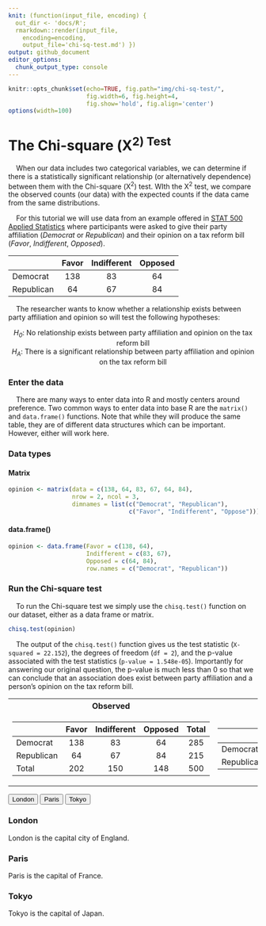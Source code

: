 ```yaml
---
knit: (function(input_file, encoding) {
  out_dir <- 'docs/R';
  rmarkdown::render(input_file,
    encoding=encoding,
    output_file='chi-sq-test.md') })
output: github_document
editor_options:
  chunk_output_type: console
---
```

  
```r
knitr::opts_chunk$set(echo=TRUE, fig.path="img/chi-sq-test/",
                      fig.width=6, fig.height=4,
                      fig.show='hold', fig.align='center')
options(width=100)
```

# The Chi-square (&Chi;<sup>2</sub>) Test

&nbsp;&nbsp;&nbsp;&nbsp;When our data includes two categorical variables, we can determine if there is a statistically significant relationship (or alternatively dependence) between them with the Chi-square (&Chi;<sup>2</sup>) test. WIth the &Chi;<sup>2</sup> test, we compare the observed counts (our data) with the expected counts if the data came from the same distributions.

&nbsp;&nbsp;&nbsp;&nbsp;For this tutorial we will use data from an example offered in [STAT 500 Applied Statistics](https://online.stat.psu.edu/stat500/lesson/8) where participants were asked to give their party affiliation (*Democrat* or *Republican*) and their opinion on a tax reform bill (*Favor*, *Indifferent*, *Opposed*).

| | Favor | Indifferent | Opposed |
| :--- | :---: | :---: | :---: |
| Democrat | 138 | 83 | 64 |
| Republican | 64 | 67 | 84 |

&nbsp;&nbsp;&nbsp;&nbsp;The researcher wants to know whether a relationship exists between party affiliation and opinion so will test the following hypotheses:

<center><i>H<sub>0</sub></i>: No relationship exists between party affiliation and opinion on the tax reform bill</center>
<center><i>H<sub>A</sub></i>: There is a significant relationship between party affiliation and opinion on the tax reform bill</center>

### Enter the data

&nbsp;&nbsp;&nbsp;&nbsp;There are many ways to enter data into R and mostly centers around preference. Two common ways to enter data into base R are the `matrix()` and `data.frame()` functions. Note that while they will produce the same table, they are of different data structures which can be important. However, either will work here.

### Data types

#### Matrix

```r
opinion <- matrix(data = c(138, 64, 83, 67, 64, 84),
                  nrow = 2, ncol = 3,
                  dimnames = list(c("Democrat", "Republican"),
                                  c("Favor", "Indifferent", "Oppose")))
```

#### data.frame()

```r
opinion <- data.frame(Favor = c(138, 64),
                      Indifferent = c(83, 67),
                      Opposed = c(64, 84),
                      row.names = c("Democrat", "Republican"))


```

### Run the Chi-square test

&nbsp;&nbsp;&nbsp;&nbsp;To run the Chi-square test we simply use the `chisq.test()` function on our dataset, either as a data frame or matrix.

```r
chisq.test(opinion)
```



&nbsp;&nbsp;&nbsp;&nbsp;The output of the `chisq.test()` function gives us the test statistic (`X-squared = 22.152`), the degrees of freedom (`df = 2`), and the p-value associated with the test statistics (`p-value = 1.548e-05`). Importantly for answering our original question, the p-value is much less than 0 so that we can conclude that an association does exist between party affiliation and a person's opinion on the tax reform bill.


<table>
<tr><th>Observed </th><th>Expected</th></tr>
<tr><td>

| | Favor | Indifferent | Opposed | Total |
| :--- | :---: | :---: | :---: | :---: |
| Democrat | 138 | 83 | 64 | 285 |
| Republican | 64 | 67 | 84 | 215 |
| Total | 202 | 150 | 148 | 500 |

</td><td>

| | Favor | Indifferent | Opposed |
| :--- | :---: | :---: | :---: |
| Democrat | 115.14 | 85.5 | 84.36 |
| Republican | 86.86 | 64.5 | 63.64 |

</td></tr> </table>



<!-- Tab links -->
<div class="tab">
  <button class="tablinks" onclick="openCity(event, 'London')">London</button>
  <button class="tablinks" onclick="openCity(event, 'Paris')">Paris</button>
  <button class="tablinks" onclick="openCity(event, 'Tokyo')">Tokyo</button>
</div>

<!-- Tab content -->
<div id="London" class="tabcontent">
  <h3>London</h3>
  <p>London is the capital city of England.</p>
</div>

<div id="Paris" class="tabcontent">
  <h3>Paris</h3>
  <p>Paris is the capital of France.</p>
</div>

<div id="Tokyo" class="tabcontent">
  <h3>Tokyo</h3>
  <p>Tokyo is the capital of Japan.</p>
</div>